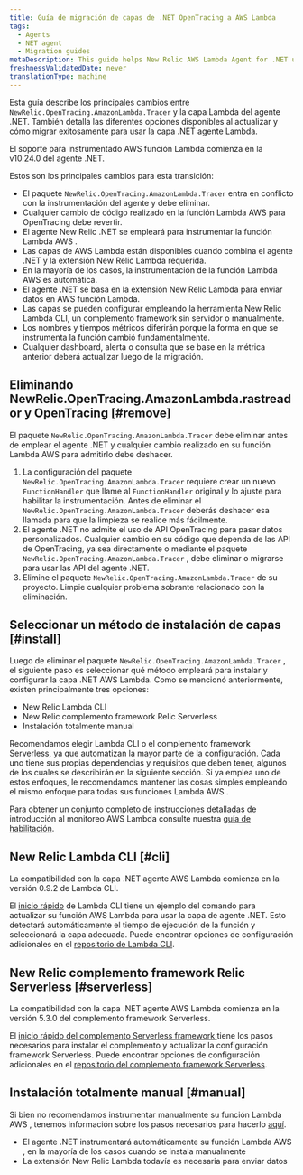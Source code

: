 ```yaml
---
title: Guía de migración de capas de .NET OpenTracing a AWS Lambda
tags:
  - Agents
  - NET agent
  - Migration guides
metaDescription: This guide helps New Relic AWS Lambda Agent for .NET users migrate from NewRelic.OpenTracing.AmazonLambda.Tracer to AWS Lambda layers
freshnessValidatedDate: never
translationType: machine
---
```


Esta guía describe los principales cambios entre `NewRelic.OpenTracing.AmazonLambda.Tracer` y la capa Lambda del agente .NET. También detalla las diferentes opciones disponibles al actualizar y cómo migrar exitosamente para usar la capa .NET agente Lambda.

<Callout variant="important">
  El soporte para instrumentado AWS función Lambda comienza en la v10.24.0 del agente .NET.
</Callout>

Estos son los principales cambios para esta transición:

* El paquete `NewRelic.OpenTracing.AmazonLambda.Tracer` entra en conflicto con la instrumentación del agente y debe eliminar.
* Cualquier cambio de código realizado en la función Lambda AWS para OpenTracing debe revertir.
* El agente New Relic .NET se empleará para instrumentar la función Lambda AWS .
* Las capas de AWS Lambda están disponibles cuando combina el agente .NET y la extensión New Relic Lambda requerida.
* En la mayoría de los casos, la instrumentación de la función Lambda AWS es automática.
* El agente .NET se basa en la extensión New Relic Lambda para enviar datos en AWS función Lambda.
* Las capas se pueden configurar empleando la herramienta New Relic Lambda CLI, un complemento framework sin servidor o manualmente.
* Los nombres y tiempos métricos diferirán porque la forma en que se instrumenta la función cambió fundamentalmente.
* Cualquier dashboard, alerta o consulta que se base en la métrica anterior deberá actualizar luego de la migración.

## Eliminando NewRelic.OpenTracing.AmazonLambda.rastreador y OpenTracing [#remove]

El paquete `NewRelic.OpenTracing.AmazonLambda.Tracer` debe eliminar antes de emplear el agente .NET y cualquier cambio realizado en su función Lambda AWS para admitirlo debe deshacer.

1. La configuración del paquete `NewRelic.OpenTracing.AmazonLambda.Tracer` requiere crear un nuevo `FunctionHandler` que llame al `FunctionHandler` original y lo ajuste para habilitar la instrumentación. Antes de eliminar el `NewRelic.OpenTracing.AmazonLambda.Tracer` deberás deshacer esa llamada para que la limpieza se realice más fácilmente.
2. El agente .NET no admite el uso de API OpenTracing para pasar datos personalizados. Cualquier cambio en su código que dependa de las API de OpenTracing, ya sea directamente o mediante el paquete `NewRelic.OpenTracing.AmazonLambda.Tracer` , debe eliminar o migrarse para usar las API del agente .NET.
3. Elimine el paquete `NewRelic.OpenTracing.AmazonLambda.Tracer` de su proyecto. Limpie cualquier problema sobrante relacionado con la eliminación.

## Seleccionar un método de instalación de capas [#install]

Luego de eliminar el paquete `NewRelic.OpenTracing.AmazonLambda.Tracer` , el siguiente paso es seleccionar qué método empleará para instalar y configurar la capa .NET AWS Lambda. Como se mencionó anteriormente, existen principalmente tres opciones:

* New Relic Lambda CLI
* New Relic complemento framework Relic Serverless
* Instalación totalmente manual

Recomendamos elegir Lambda CLI o el complemento framework Serverless, ya que automatizan la mayor parte de la configuración. Cada uno tiene sus propias dependencias y requisitos que deben tener, algunos de los cuales se describirán en la siguiente sección. Si ya emplea uno de estos enfoques, le recomendamos mantener las cosas simples empleando el mismo enfoque para todas sus funciones Lambda AWS .

Para obtener un conjunto completo de instrucciones detalladas de introducción al monitoreo AWS Lambda consulte nuestra [guía de habilitación](/docs/serverless-function-monitoring/aws-lambda-monitoring/enable-lambda-monitoring/enable-aws-lambda-monitoring/).

## New Relic Lambda CLI [#cli]

<Callout variant="important">
  La compatibilidad con la capa .NET agente AWS Lambda comienza en la versión 0.9.2 de Lambda CLI.
</Callout>

El [inicio rápido](/docs/serverless-function-monitoring/aws-lambda-monitoring/enable-lambda-monitoring/instrument-your-own/) de Lambda CLI tiene un ejemplo del comando para actualizar su función AWS Lambda para usar la capa de agente .NET. Esto detectará automáticamente el tiempo de ejecución de la función y seleccionará la capa adecuada. Puede encontrar opciones de configuración adicionales en el [repositorio de Lambda CLI](https://github.com/newrelic/newrelic-lambda-cli?tab=readme-ov-file#recommendations).

## New Relic complemento framework Relic Serverless [#serverless]

<Callout variant="important">
  La compatibilidad con la capa .NET agente AWS Lambda comienza en la versión 5.3.0 del complemento framework Serverless.
</Callout>

El [inicio rápido del complemento Serverless framework ](/docs/serverless-function-monitoring/aws-lambda-monitoring/enable-lambda-monitoring/instrument-your-own/)tiene los pasos necesarios para instalar el complemento y actualizar la configuración framework Serverless. Puede encontrar opciones de configuración adicionales en el [repositorio del complemento framework Serverless](https://github.com/newrelic/serverless-newrelic-lambda-layers).

## Instalación totalmente manual [#manual]

Si bien no recomendamos instrumentar manualmente su función Lambda AWS , tenemos información sobre los pasos necesarios para hacerlo [aquí](/docs/serverless-function-monitoring/aws-lambda-monitoring/enable-lambda-monitoring/instrument-your-own/#console).

* El agente .NET instrumentará automáticamente su función Lambda AWS , en la mayoría de los casos cuando se instala manualmente
* La extensión New Relic Lambda todavía es necesaria para enviar datos